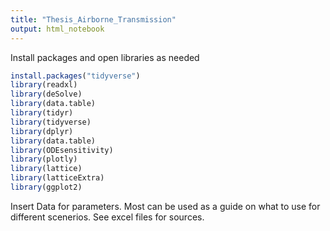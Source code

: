 ```yaml
---
title: "Thesis_Airborne_Transmission"
output: html_notebook
---
```


Install packages and open libraries as needed
```r
install.packages("tidyverse")
library(readxl)
library(deSolve)
library(data.table)
library(tidyr)
library(tidyverse)
library(dplyr)
library(data.table)
library(ODEsensitivity)
library(plotly)
library(lattice)
library(latticeExtra) 
library(ggplot2)
```

Insert Data for parameters. Most can be used as a guide on what to use for different scenerios. See excel files for sources. 
```r

```

